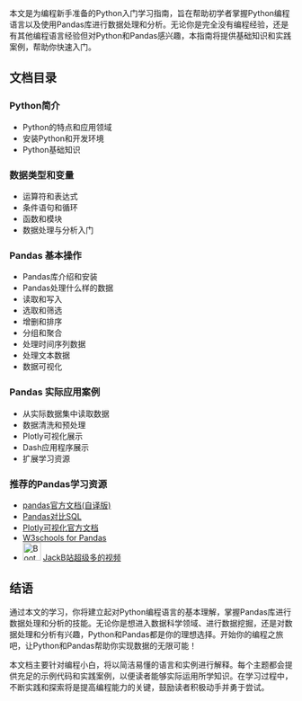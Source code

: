 本文是为编程新手准备的Python入门学习指南，旨在帮助初学者掌握Python编程语言以及使用Pandas库进行数据处理和分析。无论你是完全没有编程经验，还是有其他编程语言经验但对Python和Pandas感兴趣，本指南将提供基础知识和实践案例，帮助你快速入门。

## 文档目录 {.unnumbered}

### Python简介

- Python的特点和应用领域
- 安装Python和开发环境
- Python基础知识

###  数据类型和变量
- 运算符和表达式
- 条件语句和循环
- 函数和模块
- 数据处理与分析入门

### Pandas 基本操作
- Pandas库介绍和安装
- Pandas处理什么样的数据
- 读取和写入
- 选取和筛选
- 增删和排序
- 分组和聚合
- 处理时间序列数据
- 处理文本数据
- 数据可视化
  
### Pandas 实际应用案例
- 从实际数据集中读取数据
- 数据清洗和预处理
- Plotly可视化展示
- Dash应用程序展示
- 扩展学习资源
 
###  推荐的Pandas学习资源
- [pandas官方文档(自译版)](https://pypandas.com/)
- [Pandas对比SQL](https://pandas.pydata.org/pandas-docs/stable/getting_started/comparison/comparison_with_sql.html#)
- [Plotly可视化官方文档](https://plotly.com/python/getting-started/)
- [W3schools for Pandas](https://www.w3schools.com/python/pandas/default.asp)
- <img src="./img/bil圆.svg" alt="Bootstrap" width="32" height="32"> [JackB站超级多的视频](https://space.bilibili.com/22770928) 

## 结语
通过本文的学习，你将建立起对Python编程语言的基本理解，掌握Pandas库进行数据处理和分析的技能。无论你是想进入数据科学领域、进行数据挖掘，还是对数据处理和分析有兴趣，Python和Pandas都是你的理想选择。开始你的编程之旅吧，让Python和Pandas帮助你实现数据的无限可能！

::: {.callout-note}
本文档主要针对编程小白，将以简洁易懂的语言和实例进行解释。每个主题都会提供充足的示例代码和实践案例，以便读者能够实际运用所学知识。在学习过程中，不断实践和探索将是提高编程能力的关键，鼓励读者积极动手并勇于尝试。
:::




